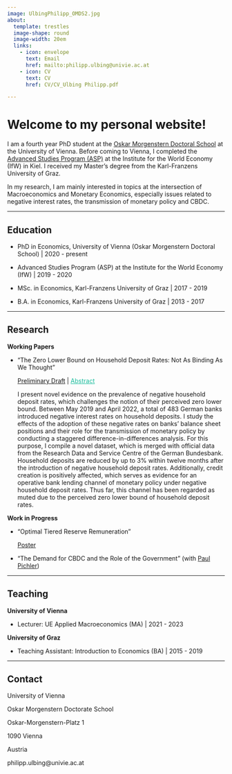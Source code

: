 ---
image: UlbingPhilipp_OMDS2.jpg
about:
  template: trestles
  image-shape: round
  image-width: 20em
  links:
    - icon: envelope
      text: Email
      href: mailto:philipp.ulbing@univie.ac.at
    - icon: CV
      text: CV
      href: CV/CV_Ulbing Philipp.pdf

---

# Welcome to my personal website!

I am a  fourth year PhD student at the [Oskar Morgenstern Doctoral School](https://oskar-morgenstern-doctoral-school.univie.ac.at/) at the University of Vienna.  Before coming to Vienna, I completed the [Advanced Studies Program (ASP)](https://www.ifw-kiel.de/institute/advanced-studies-program/) at the Institute for the World Economy (IfW) in Kiel.  I received my Master's degree from the Karl-Franzens University of Graz.

In my research, I am mainly interested in topics at the intersection of Macroeconomics and Monetary Economics, especially issues related to negative interest rates, the transmission of monetary policy and CBDC. 

------------------------------------------------------------------------

## Education

- PhD in Economics, University of Vienna (Oskar Morgenstern Doctoral School) \| 2020 - present

- Advanced Studies Program (ASP) at the Institute for the World Economy (IfW) \| 2019 - 2020

- MSc. in Economics, Karl-Franzens University of Graz \| 2017 - 2019

- B.A. in Economics, Karl-Franzens University of Graz \| 2013 - 2017

------------------------------------------------------------------------

## Research

**Working Papers**

- "The Zero Lower Bound on Household Deposit Rates: Not As Binding As We Thought"

  [Preliminary Draft](Not as binding as we thought_Ulbing Philipp.pdf) \| <a data-bs-toggle="collapse" data-bs-target="#collapseExample" aria-expanded="false" aria-controls="collapseExample" style="cursor: pointer; text-decoration: underline; color: #18BC9C;">
  Abstract
</a> <br>
<div class="collapse" id="collapseExample">
  <div class="card card-body no-border">
    I present novel evidence on the prevalence of negative household deposit rates, which challenges the notion of their perceived zero lower bound. Between May 2019 and April 2022, a total of 483 German banks introduced negative interest rates on household deposits. I study the effects of the adoption of these negative rates on banks' balance sheet positions and their role for the transmission of monetary policy by conducting a staggered difference-in-differences analysis. For this purpose, I compile a novel dataset, which is merged with official data from the Research Data and Service Centre of the German Bundesbank. Household deposits are reduced by up to 3% within twelve months after the introduction of negative household deposit rates. Additionally, credit creation is positively affected, which serves as evidence for an operative bank lending channel of monetary policy under negative household deposit rates. Thus far, this channel has been regarded as muted due to the perceived zero lower bound of household deposit rates. </div>
</div>

**Work in Progress**

- "Optimal Tiered Reserve Remuneration"

  [Poster](Poster_Ulbing_OptimalTiered.pdf)
  
- "The Demand for CBDC and the Role of the Government" (with [Paul Pichler](https://sites.google.com/view/papiecon)) 

------------------------------------------------------------------------

## Teaching

**University of Vienna **

-   Lecturer: UE Applied Macroeconomics (MA) \| 2021 - 2023

**University of Graz **

-   Teaching Assistant: Introduction to Economics (BA) \| 2015 - 2019

------------------------------------------------------------------------

## Contact

University of Vienna

Oskar Morgenstern Doctorate School

Oskar-Morgenstern-Platz 1

1090 Vienna

Austria

philipp.ulbing@univie.ac.at
    
    
    
    
    
    
    
    
